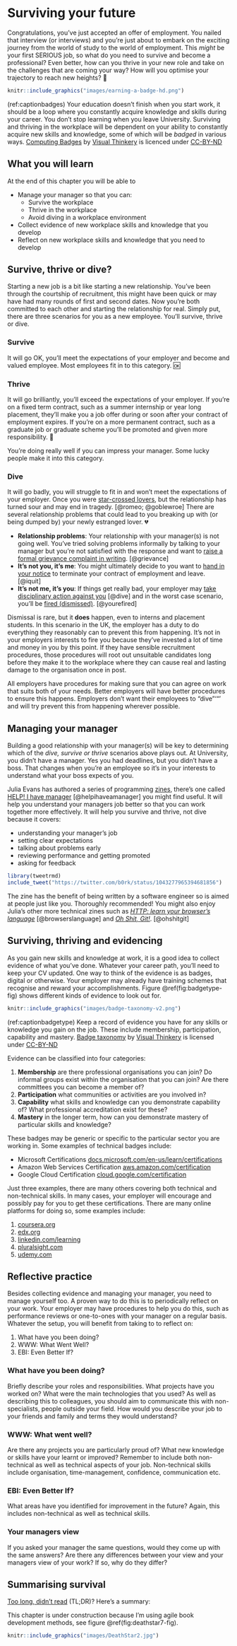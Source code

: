 # Surviving your future {#surviving}

Congratulations, you've just accepted an offer of employment. You nailed that interview (or interviews) and you're just about to embark on the exciting journey from the world of study to the world of employment. This *might* be your first SERIOUS job, so what do you need to survive and become a professional? Even better, how can you thrive in your new role and take on the challenges that are coming your way? How will you optimise your trajectory to reach new heights? 🚀

```r
knitr::include_graphics("images/earning-a-badge-hd.png")
```
(ref:captionbadges) Your education doesn't finish when you start work, it should be a loop where you constantly acquire knowledge and skills during your career. You don't stop learning when you leave University. Surviving and thriving in the workplace will be dependent on your ability to constantly acquire new skills and knowledge, some of which will be *badged* in various ways. [Computing Badges](https://bryanmmathers.com/computing-badges/) by [Visual Thinkery](https://visualthinkery.com/) is licenced under [CC-BY-ND](https://creativecommons.org/licenses/by-nd/4.0/)

## What you will learn {#ilo10}

<!--If you want to get ahead get a hat-->
At the end of this chapter you will be able to

* Manage your manager so that you can:
    + Survive the workplace
    + Thrive in the workplace
    + Avoid diving in a workplace environment
* Collect evidence of new workplace skills and knowledge that you develop <!--WWW-->
* Reflect on new workplace skills and knowledge that you need to develop <!--EBI-->

<!--Unconcious mistakes people make that sabotage their careers [@nicegirls]

help I have manager [@helpihaveamanager]

saying yes, saying no [@cleancoder]

be yourself at work [@batmaneffect]-->

## Survive, thrive or dive? {#scenarios}
Starting a new job is a bit like starting a new relationship. You've been through the courtship of recruitment, this might have been quick or may have had many rounds of first and second dates. Now you're both committed to each other and starting the relationship for real. Simply put, there are three scenarios for you as a new employee. You'll survive, thrive or dive.

### Survive {#survive}

It will go OK, you'll meet the expectations of your employer and become and valued employee. Most employees fit in to this category. 🆗


### Thrive  {#thrive}
It will go brilliantly, you'll exceed the expectations of your employer. If you're on a fixed term contract, such as a summer internship or year long placement, they'll make you a job offer during or soon after your contract of employment expires. If you're on a more permanent contract, such as a graduate job or graduate scheme you'll be promoted and given more responsibility. 💪

You're doing really well if you can impress your manager. Some lucky people make it into this category.


### Dive {#dive}

It will go badly, you will struggle to fit in and won't meet the expectations of your employer. Once you were [star-crossed lovers](https://en.wikipedia.org/wiki/Star-crossed), but the relationship has turned sour and may end in tragedy. [@romeo; @goblewroe] There are several relationship problems that could lead to you breaking up with (or being dumped by) your newly estranged lover. 💔

* **Relationship problems**: Your relationship with your manager(s) is not going well. You've tried solving problems informally by talking to your manager but you’re not satisfied with the response and want to [raise a formal grievance complaint in writing](https://www.gov.uk/raise-grievance-at-work). [@grievance]
* **It's not you, it's me**: You might ultimately decide to you want to [hand in your notice](https://www.gov.uk/handing-in-your-notice) to terminate your contract of employment and leave. [@iquit]
* **It's not me, it's you**: If things get really bad, your employer may [take disciplinary action against you](https://www.gov.uk/disciplinary-procedures-and-action-at-work) [@dive] and in the worst case scenario, you'll be [fired (dismissed)](https://www.gov.uk/dismissal). [@yourefired]

Dismissal is rare, but it **does** happen, even to interns and placement students. In this scenario in the UK, the employer has a duty to do everything they reasonably can to prevent this from happening. It's not in your employers interests to fire you because they've invested a lot of time and money in you by this point. If they have sensible recruitment procedures, those procedures will root out unsuitable candidates long before they make it to the workplace where they can cause real and lasting damage to the organisation once in post.

All employers have procedures for making sure that you can agree on work that suits both of your needs. Better employers will have better procedures to ensure this happens. Employers don't want their employees to "dive"'"' and will try prevent this from happening wherever possible.

## Managing your manager {#manager}
Building a good relationship with your manager(s) will be key to determining which of the *dive, survive or thrive* scenarios above plays out. At University, you didn't have a manager. Yes you had deadlines, but you didn't have a boss. That changes when you're an employee so it's in your interests to understand what your boss expects of you.

Julia Evans has authored a series of programming [zines](https://en.wikipedia.org/wiki/Zine), there's one called [HELP! I have manager](https://wizardzines.com/zines/manager/) [@helpihaveamanager] you might find useful. It will help you understand your managers job better so that you can work together more effectively. It will help you survive and thrive, not dive because it covers:

* understanding your manager's job
* setting clear expectations
* talking about problems early
* reviewing performance and getting promoted
* asking for feedback

```r
library(tweetrmd)
include_tweet("https://twitter.com/b0rk/status/1043277965394681856")
```

The zine has the benefit of being written by a software engineer so is aimed at people just like you. Thoroughly recommended! You might also enjoy Julia's other more technical zines such as *[HTTP: learn your browser's language](https://wizardzines.com/zines/http/)* [@browserslanguage] and *[Oh Shit, Git!](https://wizardzines.com/zines/oh-shit-git/)*. [@ohshitgit]

## Surviving, thriving and evidencing {#badging}
As you gain new skills and knowledge at work, it is a good idea to collect evidence of what you've done. Whatever your career path, you'll need to keep your CV updated. One way to think of the evidence is as badges, digital or otherwise. Your employer may already have training schemes that recognise and reward your accomplishments. Figure \@ref(fig:badgetype-fig) shows different kinds of evidence to look out for.

```r
knitr::include_graphics("images/badge-taxonomy-v2.png")
```
(ref:captionbadgetype) Keep a record of evidence you have for any skills or knowledge you gain on the job. These include membership, participation, capability and mastery. [Badge taxonomy](https://bryanmmathers.com/badge-taxonomy-v0-2/) by [Visual Thinkery](https://visualthinkery.com/) is licensed under [CC-BY-ND](https://creativecommons.org/licenses/by-nd/4.0/)

Evidence can be classified into four categories:

1. **Membership** are there professional organisations you can join? Do informal groups exist within the organisation that you can join? Are there committees you can become a member of?
1. **Participation** what communities or activities are you involved in?
1. **Capability** what skills and knowledge can you demonstrate capability of? What professional accreditation exist for these?
1. **Mastery** in the longer term, how can you demonstrate mastery of particular skills and knowledge?

These badges may be generic or specific to the particular sector you are working in. Some examples of technical badges include:

* Microsoft Certifications [docs.microsoft.com/en-us/learn/certifications](https://docs.microsoft.com/en-us/learn/certifications/)
* Amazon Web Services Certification [aws.amazon.com/certification](https://aws.amazon.com/certification/)
* Google Cloud Certification [cloud.google.com/certification](https://cloud.google.com/certification)

Just three examples, there are many others covering both technical and non-technical skills. In many cases, your employer will encourage and possibly pay for you to get these certifications. There are many online platforms for doing so, some examples include:

1. [coursera.org](https://www.coursera.org)
1. [edx.org](https://www.edx.org)
1. [linkedin.com/learning](https://www.linkedin.com/learning)
1. [pluralsight.com](https://www.pluralsight.com)
1. [udemy.com](https://www.udemy.com)


## Reflective practice {#visits}
Besides collecting evidence and managing your manager, you need to manage yourself too. A proven way to do this is to periodically reflect on your work. Your employer may have procedures to help you do this, such as performance reviews or one-to-ones with your manager on a regular basis. Whatever the setup, you will benefit from taking to to reflect on:
<!--During your placement you will be visited by an academic member of staff who will meet with you and your manager at the same time. If you want to meet with your academic tutor without your manager being around, please let your tutor know] The visit is a good opportunity to reflect on what progress you have made during the year alongside areas you need to improve. You will probably already have had similar meetings with your manager or managers, for examples as part of your personal development review (or whatever your employer calls performance reviews). There are three basic questions your tutor will ask you:-->



1. What have you been doing?
1. WWW: What Went Well?
1. EBI: Even Better If?

### What have you been doing?
Briefly describe your roles and responsibilities. What projects have you worked on? What were the main technologies that you used? As well as describing this to colleagues, you should aim to communicate this with non-specialists, people outside your field. How would you describe your job to your friends and family and terms they would understand?

### WWW: What went well?
Are there any projects you are particularly proud of? What new knowledge or skills have your learnt or improved? Remember to include both non-technical as well as technical aspects of your job. Non-technical skills include organisation, time-management, confidence, communication etc.

### EBI: Even Better If?
What areas have you identified for improvement in the future? Again, this includes non-technical as well as technical skills.

### Your managers view
If you asked your manager the same questions, would they come up with the same answers? Are there any differences between your view and your managers view of your work? If so, why do they differ?
<!--
### Placement report
Both your tutor and you need to fill in the placement report, no more than two pages. See the [industrial placement report template on overleaf](https://www.overleaf.com/latex/templates/industrial-placement-report/vcjymrgmcpzh)-->

<!-- the marriage relationship analogy-->


<!--## Badges
Professional qualifications, such as [Microsoft certifications(https://docs.microsoft.com/en-us/learn/certifications/). Your employer will often pay for these. Then there are the MOOCs, these are great for plugging . Which courses are worth doing will depend on the particular sector you are working in.-->

<!--## Administrivia
https://www.gov.uk/income-tax

https://www.gov.uk/national-insurance


working in your final year, see self employment-->


<!--

>“You will move in the direction of the people that you associate with. So it’s
> important to associate with people that are better than yourself. The friends you have > will form you as you go through life. Make some good friends, keep them for the rest
> of your life, but have them be people that you admire as well as like.” Warren Buffet https://www.gatesnotes.com/About-Bill-Gates/Happy-90th-Warren -->


## Summarising survival {#tldr10}

[Too long, didn't read](https://en.wiktionary.org/wiki/too_long;_didn%27t_read) (TL;DR)? Here's a summary:

This chapter is under construction because I'm using agile book development methods, see figure \@ref(fig:deathstar7-fig).

```r
knitr::include_graphics("images/DeathStar2.jpg")
```
